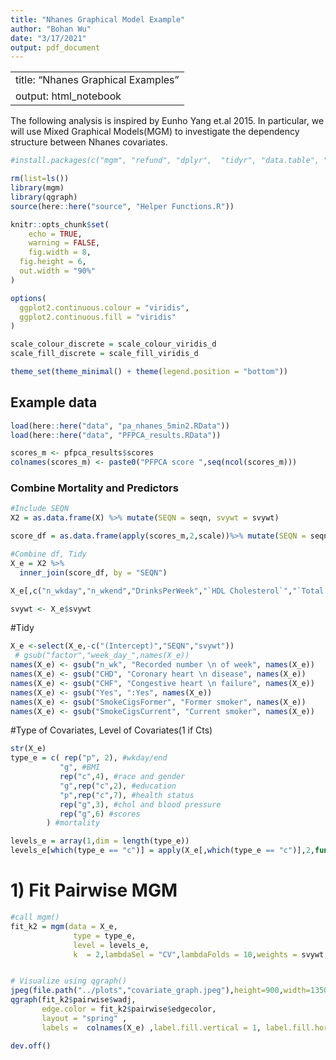 ---
title: "Nhanes Graphical Model Example"
author: "Bohan Wu"
date: "3/17/2021"
output: pdf_document
---
---
title: "Nhanes Graphical Examples"
output: html_notebook
---

The following analysis is inspired by Eunho Yang et.al 2015. In particular, we will use Mixed Graphical Models(MGM) to investigate the dependency structure between Nhanes covariates. 

```{r}
#install.packages(c("mgm", "refund", "dplyr",  "tidyr", "data.table", "glmnet", "mgcv", "tibble"))
```
```{r}
rm(list=ls())
library(mgm)
library(qgraph)
source(here::here("source", "Helper Functions.R"))

knitr::opts_chunk$set(
	echo = TRUE,
	warning = FALSE,
	fig.width = 8, 
  fig.height = 6,
  out.width = "90%"
)

options(
  ggplot2.continuous.colour = "viridis",
  ggplot2.continuous.fill = "viridis"
)

scale_colour_discrete = scale_colour_viridis_d
scale_fill_discrete = scale_fill_viridis_d

theme_set(theme_minimal() + theme(legend.position = "bottom"))
```
## Example data
```{r}
load(here::here("data", "pa_nhanes_5min2.RData"))
load(here::here("data", "PFPCA_results.RData"))

scores_m <- pfpca_results$scores
colnames(scores_m) <- paste0("PFPCA score ",seq(ncol(scores_m)))

```
### Combine Mortality and Predictors
```{r}
#Include SEQN
X2 = as.data.frame(X) %>% mutate(SEQN = seqn, svywt = svywt)

score_df = as.data.frame(apply(scores_m,2,scale))%>% mutate(SEQN = seqn)

#Combine df, Tidy
X_e = X2 %>% 
  inner_join(score_df, by = "SEQN") 

X_e[,c("n_wkday","n_wkend","DrinksPerWeek","`HDL Cholesterol`","`Total Cholesterol`","`Systolic Blood Pressure`")] =  apply(X_e[,c("n_wkday","n_wkend","DrinksPerWeek","`HDL Cholesterol`","`Total Cholesterol`","`Systolic Blood Pressure`")],2,as.integer)

svywt <- X_e$svywt

```

#Tidy
```{r}
X_e <-select(X_e,-c("(Intercept)","SEQN","svywt"))
 # gsub("factor","week_day_",names(X_e))
names(X_e) <- gsub("n_wk", "Recorded number \n of week", names(X_e))
names(X_e) <- gsub("CHD", "Coronary heart \n disease", names(X_e))
names(X_e) <- gsub("CHF", "Congestive heart \n failure", names(X_e))
names(X_e) <- gsub("Yes", ":Yes", names(X_e))
names(X_e) <- gsub("SmokeCigsFormer", "Former smoker", names(X_e))
names(X_e) <- gsub("SmokeCigsCurrent", "Current smoker", names(X_e))

```

#Type of Covariates, Level of Covariates(1 if Cts)
```{r}
str(X_e)
type_e = c( rep("p", 2), #wkday/end
           "g", #BMI
           rep("c",4), #race and gender
           "g",rep("c",2), #education
           "p",rep("c",7), #health status
           rep("g",3), #chol and blood pressure
           rep("g",6) #scores
        ) #mortality

levels_e = array(1,dim = length(type_e))
levels_e[which(type_e == "c")] = apply(X_e[,which(type_e == "c")],2,function(x)length(unique(as.factor(x))))
```
# 1) Fit Pairwise MGM
```{r}
#call mgm()
fit_k2 = mgm(data = X_e, 
              type = type_e,
              level = levels_e,
              k  = 2,lambdaSel = "CV",lambdaFolds = 10,weights = svywt, binarySign = TRUE)


# Visualize using qgraph()
jpeg(file.path("../plots","covariate_graph.jpeg"),height=900,width=1350,quality = 100)
qgraph(fit_k2$pairwise$wadj,
       edge.color = fit_k2$pairwise$edgecolor,
       layout = "spring" ,
       labels =  colnames(X_e) ,label.fill.vertical = 1, label.fill.horizontal = 1,label.cex = 1.5)

dev.off()
```
